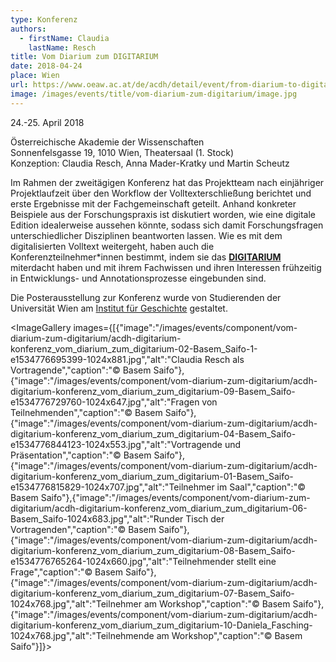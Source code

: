 ```yaml
---
type: Konferenz
authors:
  - firstName: Claudia
    lastName: Resch
title: Vom Diarium zum DIGITARIUM
date: 2018-04-24
place: Wien
url: https://www.oeaw.ac.at/de/acdh/detail/event/from-diarium-to-digitarium/
image: /images/events/title/vom-diarium-zum-digitarium/image.jpg
---
```

24.-25. April 2018

Österreichische Akademie der Wissenschaften\
Sonnenfelsgasse 19, 1010 Wien, Theatersaal (1. Stock)\
Konzeption: Claudia Resch, Anna Mader-Kratky und Martin Scheutz

Im Rahmen der zweitägigen Konferenz hat das Projektteam nach einjähriger Projektlaufzeit über den Workflow der Volltexterschließung berichtet und erste Ergebnisse mit der Fachgemeinschaft geteilt. Anhand konkreter Beispiele aus der Forschungspraxis ist diskutiert worden, wie eine digitale Edition idealerweise aussehen könnte, sodass sich damit Forschungsfragen unterschiedlicher Disziplinen beantworten lassen. Wie es mit dem digitalisierten Volltext weitergeht, haben auch die Konferenzteilnehmer\*innen bestimmt, indem sie das [**DIGITARIUM**](https://digitarium.acdh-dev.oeaw.ac.at) miterdacht haben und mit ihrem Fachwissen und ihren Interessen frühzeitig in Entwicklungs- und Annotationsprozesse eingebunden sind. 

Die Posterausstellung zur Konferenz wurde von Studierenden der Universität Wien am [Institut für Geschichte](https://ufind.univie.ac.at/de/course.html?lv=070173\&semester=2017W) gestaltet.

<ImageGallery images={[{"image":"/images/events/component/vom-diarium-zum-digitarium/acdh-digitarium-konferenz_vom_diarium_zum_digitarium-02-Basem_Saifo-1-e1534776695399-1024x881.jpg","alt":"Claudia Resch als Vortragende","caption":"© Basem Saifo"},{"image":"/images/events/component/vom-diarium-zum-digitarium/acdh-digitarium-konferenz_vom_diarium_zum_digitarium-09-Basem_Saifo-e1534776729760-1024x647.jpg","alt":"Fragen von Teilnehmenden","caption":"© Basem Saifo"},{"image":"/images/events/component/vom-diarium-zum-digitarium/acdh-digitarium-konferenz_vom_diarium_zum_digitarium-04-Basem_Saifo-e1534776844123-1024x553.jpg","alt":"Vortragende und Präsentation","caption":"© Basem Saifo"},{"image":"/images/events/component/vom-diarium-zum-digitarium/acdh-digitarium-konferenz_vom_diarium_zum_digitarium-01-Basem_Saifo-e1534776815829-1024x707.jpg","alt":"Teilnehmer im Saal","caption":"© Basem Saifo"},{"image":"/images/events/component/vom-diarium-zum-digitarium/acdh-digitarium-konferenz_vom_diarium_zum_digitarium-06-Basem_Saifo-1024x683.jpg","alt":"Runder Tisch der Vortragenden","caption":"© Basem Saifo"},{"image":"/images/events/component/vom-diarium-zum-digitarium/acdh-digitarium-konferenz_vom_diarium_zum_digitarium-08-Basem_Saifo-e1534776765264-1024x660.jpg","alt":"Teilnehmender stellt eine Frage","caption":"© Basem Saifo"},{"image":"/images/events/component/vom-diarium-zum-digitarium/acdh-digitarium-konferenz_vom_diarium_zum_digitarium-07-Basem_Saifo-1024x768.jpg","alt":"Teilnehmer am Workshop","caption":"© Basem Saifo"},{"image":"/images/events/component/vom-diarium-zum-digitarium/acdh-digitarium-konferenz_vom_diarium_zum_digitarium-10-Daniela_Fasching-1024x768.jpg","alt":"Teilnehmende am Workshop","caption":"© Basem Saifo"}]}>

</ImageGallery>
